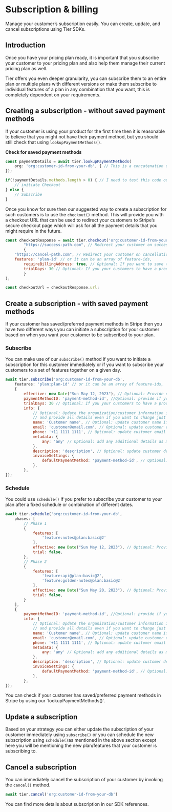 # Subscription & billing

Manage your customer’s subscription easily. You can create, update, and cancel subscriptions using Tier SDKs.

## Introduction

Once you have your pricing plan ready, it is important that you subscribe your customer to your pricing plan and also help them manage their current pricing plan as well.

Tier offers you even deeper granularity, you can subscribe them to an entire plan or multiple plans with different versions or make them subscribe to individual features of a plan in any combination that you want, this is completely dependent on your requirements.

## Creating a subscription - without saved payment methods

If your customer is using your product for the first time then it is reasonable to believe that you might not have their payment method, but you should still check that using `lookupPaymentMethods()`.

**Check for saved payment methods**

```js
const paymentDetails = await tier.lookupPaymentMethods(
	org: 'org:customer-id-from-your-db', { // This is a concatenation of 'org' and your 'customerId' from your DB
});

if(!paymentDetails.methods.length > 0) { // I need to test this code out
	// initiate Checkout
} else {
	// Subscribe
}
```

Once you know for sure then our suggested way to create a subscription for such customers is to use the `checkout()` method. This will provide you with a checkout URL that can be used to redirect your customers to Stripe’s secure checkout page which will ask for all the payment details that you might require in the future.

```js
const checkoutResponse = await tier.checkout('org:customer-id-from-your-db',
		"https://success-path.com", // Redirect your customer on success
		{
    "https://cancel-path.com", // Redirect your customer on cancellation
    features: 'plan-id' // or it can be an array of feature-ids,
		requireBillingAddress: true, // Optional: If you want to save the address
		trialDays: 30 // Optional: If you your customers to have a product trial
		}
);

const checkoutUrl = checkoutResponse.url;
```

## Create a subscription - with saved payment methods

If your customer has saved/preferred payment methods in Stripe then you have two different ways you can initiate a subscription for your customer based on when you want your customer to be subscribed to your plan.

### Subscribe

You can make use of our `subscribe()` method if you want to initiate a subscription for this customer immediately or if you want to subscribe your customers to a set of features together on a given day.

```js
await tier.subscribe('org:customer-id-from-your-db',
	features: 'plan:plan-id' // or it can be an array of feature-ids,
	{
		effective: new Date("Sun May 12, 2023"), // Optional: Provide effective data of subscription
		paymentMethodID: 'payment-method-id', //Optional: provide if your customer wants to use something different from the default
		trialDays: 30 // Optional: If you your customers to have a product trial
		info: {
			// Optional: Update the organization/customer information if required,
			// and provide all details even if you want to change just one field
			name: 'Customer name', // Optional: update customer name if needed
			email: 'customer@email.com', // Optional: update customer email if needed
			phone: '+11 1111 1111', // Optional: update customer email if needed
			metadata: {
				any: 'any' // Optional: add any additional details as metadata
			},
			description: 'description', // Optional: update customer description if needed
			invoiceSettings: {
				defaultPaymentMethod: 'payment-method-id', // Optional: update customer default payment method if needed
			},
		},
});
```

### Schedule

You could use `schedule()` if you prefer to subscribe your customer to your plan after a fixed schedule or combination of different dates.

```js
await tier.schedule('org:customer-id-from-your-db',
	phases: [
		// Phase 1
		{
			features: [
				'feature:notes@plan:basic@2'
			],
			effective: new Date("Sun May 12, 2023"), // Optional: Provide effective data of subscription
			trial: false,
		},
		// Phase 2
		{
			features: [
				'feature:api@plan:basic@2',
				'feature:golden-notes@plan:basic@2'
			],
			effective: new Date("Sun May 20, 2023"), // Optional: Provide effective data of subscription
			trial: false,
		}
	],
	{
		paymentMethodID: 'payment-method-id', //Optional: provide if your customer wants to use something different from the default
		info: {
			// Optional: Update the organization/customer information if required,
			// and provide all details even if you want to change just one field
			name: 'Customer name', // Optional: update customer name if needed
			email: 'customer@email.com', // Optional: update customer email if needed
			phone: '+11 1111 1111', // Optional: update customer email if needed
			metadata: {
				any: 'any' // Optional: add any additional details as metadata
			},
			description: 'description', // Optional: update customer description if needed
			invoiceSettings: {
				defaultPaymentMethod: 'payment-method-id', // Optional: update customer default payment method if needed
			},
		},
});
```

<Banner>
You can check if your customer has saved/preferred payment methods in Stripe by using our `lookupPaymentMethods()`.

</Banner>

## Update a subscription

Based on your strategy you can either update the subscription of your customer immediately using `subscribe()` or you can schedule the new subscription using `schedule()`as mentioned in the above section except here you will be mentioning the new plan/features that your customer is subscribing to.

## Cancel a subscription

You can immediately cancel the subscription of your customer by invoking the `cancel()` method.

```js
await tier.cancel('org:customer-id-from-your-db')
```

<Banner>
You can find more details about subscription in our SDK references.

</Banner>

